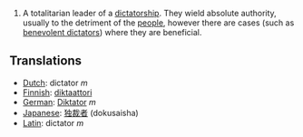 #A totalitarian leader of a [[dictatorship]].  They wield absolute authority, usually to the detriment of the [[people]], however there are cases (such as [[benevolent dictator]]s) where they are beneficial.

==Translations==
*[[Dutch]]: dictator ''m''
*[[Finnish]]: [[diktaattori]]
*[[German]]: [[Diktator]] ''m''
*[[Japanese]]: [[独裁者]] (dokusaisha)
*[[Latin]]: dictator ''m''